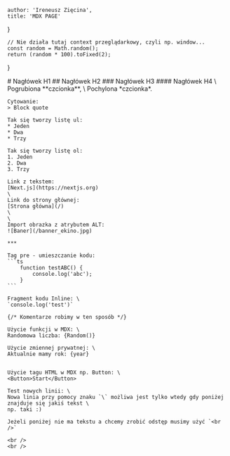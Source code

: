 
    author: 'Ireneusz Zięcina',
    title: 'MDX PAGE'
}


    // Nie działa tutaj context przeglądarkowy, czyli np. window...
    const random = Math.random();
    return (random * 100).toFixed(2);
}

<section className={'container'}>
    # Nagłówek H1
    ## Nagłówek H2
    ### Nagłówek H3
    #### Nagłówek H4
    \
    Pogrubiona **czcionka**, \
    Pochylona *czcionka*.

    Cytowanie:
    > Block quote

    Tak się tworzy listę ul:
    * Jeden
    * Dwa
    * Trzy

    Tak się tworzy listę ol:
    1. Jeden
    2. Dwa
    3. Trzy

    Link z tekstem:
    [Next.js](https://nextjs.org)
    \
    Link do strony głównej:
    [Strona główna](/)
    \
    \
    Import obrazka z atrybutem ALT:
    ![Baner](/banner_ekino.jpg)

    ***

    Tag pre - umieszczanie kodu:
    ```ts
        function testABC() {
            console.log('abc');
        }
    ```

    Fragment kodu Inline: \
    `console.log('test')`

    {/* Komentarze robimy w ten sposób */}

    Użycie funkcji w MDX: \
    Randomowa liczba: {Random()}

    Użycie zmiennej prywatnej: \
    Aktualnie mamy rok: {year}


    Użycie tagu HTML w MDX np. Button: \
    <Button>Start</Button>

    Test nowych linii: \
    Nowa linia przy pomocy znaku `\` możliwa jest tylko wtedy gdy poniżej znajduje się jakiś tekst \
    np. taki :)

    Jeżeli poniżej nie ma tekstu a chcemy zrobić odstęp musimy użyć `<br />`

    <br />
    <br />
</section>